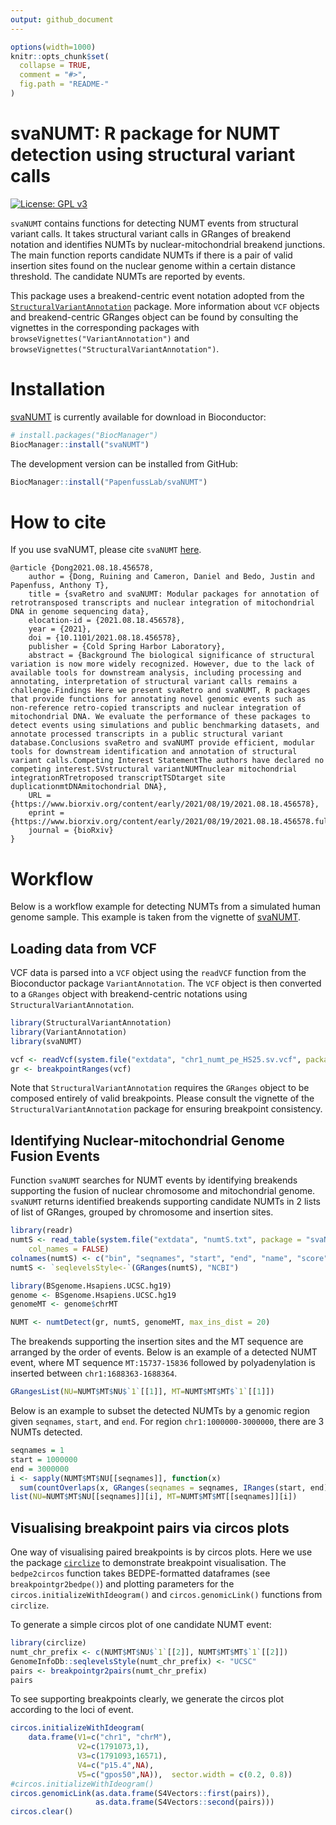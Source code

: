 ```yaml
---
output: github_document
---
```


<!-- README.md is generated from README.Rmd. Please do not edit this file directly. -->

```r
options(width=1000)
knitr::opts_chunk$set(
  collapse = TRUE,
  comment = "#>",
  fig.path = "README-"
)
```

# svaNUMT: R package for NUMT detection using structural variant calls

<!-- badges: start -->

[![License: GPL v3](https://img.shields.io/badge/License-GPLv3-blue.svg)](https://www.gnu.org/licenses/gpl-3.0)    

<!-- badges: end -->

`svaNUMT` contains functions for detecting NUMT events from structural variant calls. 
It takes structural variant calls in GRanges of breakend notation and identifies NUMTs by 
nuclear-mitochondrial breakend junctions. The main function reports candidate NUMTs if there is a pair of valid insertion 
sites found on the nuclear genome within a certain distance threshold.
The candidate NUMTs are reported by events.

This package uses a breakend-centric event notation adopted from the 
[`StructuralVariantAnnotation`](https://www.bioconductor.org/packages/release/bioc/html/StructuralVariantAnnotation.html) package. 
More information about `VCF` objects and breakend-centric GRanges object can be found by consulting the vignettes in the 
corresponding packages with `browseVignettes("VariantAnnotation")` and 
`browseVignettes("StructuralVariantAnnotation")`.

# Installation

[svaNUMT](https://doi.org/doi:10.18129/B9.bioc.svaNUMT) is currently available for download in Bioconductor:

```r
# install.packages("BiocManager")
BiocManager::install("svaNUMT")
```

The development version can be installed from GitHub:

```r
BiocManager::install("PapenfussLab/svaNUMT")
```

# How to cite

If you use svaNUMT, please cite `svaNUMT` [here](https://bioconductor.org/packages/svaNUMT).

```
@article {Dong2021.08.18.456578,
	author = {Dong, Ruining and Cameron, Daniel and Bedo, Justin and Papenfuss, Anthony T},
	title = {svaRetro and svaNUMT: Modular packages for annotation of retrotransposed transcripts and nuclear integration of mitochondrial DNA in genome sequencing data},
	elocation-id = {2021.08.18.456578},
	year = {2021},
	doi = {10.1101/2021.08.18.456578},
	publisher = {Cold Spring Harbor Laboratory},
	abstract = {Background The biological significance of structural variation is now more widely recognized. However, due to the lack of available tools for downstream analysis, including processing and annotating, interpretation of structural variant calls remains a challenge.Findings Here we present svaRetro and svaNUMT, R packages that provide functions for annotating novel genomic events such as non-reference retro-copied transcripts and nuclear integration of mitochondrial DNA. We evaluate the performance of these packages to detect events using simulations and public benchmarking datasets, and annotate processed transcripts in a public structural variant database.Conclusions svaRetro and svaNUMT provide efficient, modular tools for downstream identification and annotation of structural variant calls.Competing Interest StatementThe authors have declared no competing interest.SVstructural variantNUMTnuclear mitochondrial integrationRTretroposed transcriptTSDtarget site duplicationmtDNAmitochondrial DNA},
	URL = {https://www.biorxiv.org/content/early/2021/08/19/2021.08.18.456578},
	eprint = {https://www.biorxiv.org/content/early/2021/08/19/2021.08.18.456578.full.pdf},
	journal = {bioRxiv}
}
```


# Workflow
Below is a workflow example for detecting NUMTs from a simulated human genome sample.
This example is taken from the vignette of [svaNUMT](https://bioconductor.org/packages/svaNUMT).

## Loading data from VCF

VCF data is parsed into a `VCF` object using the `readVCF` function from the
Bioconductor package `VariantAnnotation`.  The `VCF` object is then converted to a 
`GRanges` object with breakend-centric notations using `StructuralVariantAnnotation`. 

```r
library(StructuralVariantAnnotation)
library(VariantAnnotation)
library(svaNUMT)

vcf <- readVcf(system.file("extdata", "chr1_numt_pe_HS25.sv.vcf", package = "svaNUMT"))
gr <- breakpointRanges(vcf)
```

Note that `StructuralVariantAnnotation` requires the `GRanges` object to be 
composed entirely of valid breakpoints. Please consult the vignette of the 
`StructuralVariantAnnotation` package for ensuring breakpoint consistency.


## Identifying Nuclear-mitochondrial Genome Fusion Events
Function `svaNUMT` searches for NUMT events by identifying breakends 
supporting the fusion of nuclear chromosome and mitochondrial genome. 
`svaNUMT` returns identified breakends supporting candidate NUMTs in 2 lists 
of list of GRanges, grouped by chromosome and insertion sites. 

```r
library(readr)
numtS <- read_table(system.file("extdata", "numtS.txt", package = "svaNUMT"), 
    col_names = FALSE)
colnames(numtS) <- c("bin", "seqnames", "start", "end", "name", "score", "strand")
numtS <- `seqlevelsStyle<-`(GRanges(numtS), "NCBI")

library(BSgenome.Hsapiens.UCSC.hg19)
genome <- BSgenome.Hsapiens.UCSC.hg19
genomeMT <- genome$chrMT
```
```r
NUMT <- numtDetect(gr, numtS, genomeMT, max_ins_dist = 20)
```

The breakends supporting the insertion sites and the MT sequence are arranged by
the order of events. Below is an example of a detected NUMT event, where 
MT sequence `MT:15737-15836` followed by polyadenylation is inserted between 
`chr1:1688363-1688364`.
```r
GRangesList(NU=NUMT$MT$NU$`1`[[1]], MT=NUMT$MT$MT$`1`[[1]])
```

Below is an example to subset the detected NUMTs by a genomic region 
given `seqnames`, `start`, and `end`. For region `chr1:1000000-3000000`,
there are 3 NUMTs detected.
 
```r
seqnames = 1
start = 1000000
end = 3000000
i <- sapply(NUMT$MT$NU[[seqnames]], function(x) 
  sum(countOverlaps(x, GRanges(seqnames = seqnames, IRanges(start, end))))>0)
list(NU=NUMT$MT$NU[[seqnames]][i], MT=NUMT$MT$MT[[seqnames]][i])
```

## Visualising breakpoint pairs via circos plots

One way of visualising paired breakpoints is by circos plots. Here we use the 
package [`circlize`](https://doi.org/10.1093/bioinformatics/btu393) to 
demonstrate breakpoint visualisation. The `bedpe2circos` function takes 
BEDPE-formatted dataframes (see `breakpointgr2bedpe()`) and plotting 
parameters for the `circos.initializeWithIdeogram()` and `circos.genomicLink()` 
functions from `circlize`.

To generate a simple circos plot of one candidate NUMT event:
```r
library(circlize)
numt_chr_prefix <- c(NUMT$MT$NU$`1`[[2]], NUMT$MT$MT$`1`[[2]])
GenomeInfoDb::seqlevelsStyle(numt_chr_prefix) <- "UCSC"
pairs <- breakpointgr2pairs(numt_chr_prefix)
pairs
```

To see supporting breakpoints clearly, we generate the circos plot according to 
the loci of event.
```r
circos.initializeWithIdeogram(
    data.frame(V1=c("chr1", "chrM"),
               V2=c(1791073,1),
               V3=c(1791093,16571),
               V4=c("p15.4",NA),
               V5=c("gpos50",NA)),  sector.width = c(0.2, 0.8))
#circos.initializeWithIdeogram()
circos.genomicLink(as.data.frame(S4Vectors::first(pairs)), 
                   as.data.frame(S4Vectors::second(pairs)))
circos.clear()
```


